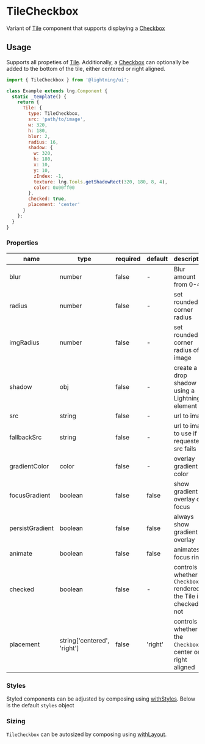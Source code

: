 
# TileCheckbox

Variant of [Tile](?path=/docs/elements-tile--basic) component that supports displaying a [Checkbox](?path=/story/elements-checkbox--basic)

## Usage

Supports all propeties of [Tile](?path=/docs/elements-tile--basic). Additionally, a [Checkbox](?path=/story/elements-checkbox--basic)
can optionally be added to the bottom of the tile, either centered or right aligned.

```js
import { TileCheckbox } from '@lightning/ui';

class Example extends lng.Component {
  static _template() {
    return {
      Tile: {
        type: TileCheckbox,
        src: 'path/to/image',
        w: 320,
        h: 180,
        blur: 2,
        radius: 16,
        shadow: {
          w: 320,
          h: 180,
          x: 10,
          y: 10,
          zIndex: -1,
          texture: lng.Tools.getShadowRect(320, 180, 8, 4),
          color: 0x00ff00
        },
        checked: true,
        placement: 'center'
      }
    };
  }
}
```

<Canvas>
  <Story id="elements-tilecheckbox--basic" />
</Canvas>

### Properties

| name            | type                        | required | default | description                                                          |
| --------------- | --------------------------- | -------- | ------- | -------------------------------------------------------------------- |
| blur            | number                      | false    | -       | Blur amount from 0-4                                                 |
| radius          | number                      | false    | -       | set rounded corner radius                                            |
| imgRadius       | number                      | false    | -       | set rounded corner radius of image                                   |
| shadow          | obj                         | false    | -       | create a drop shadow using a Lightning element                       |
| src             | string                      | false    | -       | url to image                                                         |
| fallbackSrc     | string                      | false    | -       | url to image to use if the requested src fails                       |
| gradientColor   | color                       | false    | -       | overlay gradient color                                               |
| focusGradient   | boolean                     | false    | false   | show gradient overlay on focus                                       |
| persistGradient | boolean                     | false    | false   | always show gradient overlay                                         |
| animate         | boolean                     | false    | false   | animates focus ring                                                  |
| checked         | boolean                     | false    | -       | controls whether a `Checkbox` rendered in the Tile is checked or not |
| placement       | string['centered', 'right'] | false    | 'right' | controls whether the `Checkbox` is center or right aligned           |

### Styles

Styled components can be adjusted by composing using [withStyles](?path=/docs/mixins-withstyles--basic). Below is the default `styles` object

<Theme theme={Tile.styles} />

### Sizing

`TileCheckbox` can be autosized by composing using [withLayout](?path=/docs/mixins-withlayout--basic).
